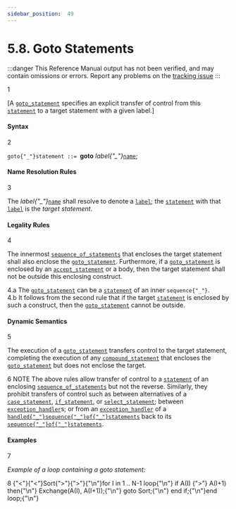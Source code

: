 ```yaml
---
sidebar_position:  49
---
```


# 5.8. Goto Statements

:::danger
This Reference Manual output has not been verified,
and may contain omissions or errors.
Report any problems on the [tracking issue](https://github.com/ada-lang-io/ada-lang-io/issues/20)
:::


<MarginText>1</MarginText>
<p>[A <code><a href="/docs/arm/AA-5/AA-5.8#S0194">goto_statement</a></code> specifies an explicit transfer of control from this <code><a href="/docs/arm/AA-5/AA-5.1#S0167">statement</a></code> to a target statement with a given label.] <br /></p>


#### Syntax

<MarginText>2</MarginText>

<CodeBlock>
<code>goto{"_"}statement</code><a id="S0194"></a><code> ::= </code><b>goto</b> <i>label{"_"}</i><code><a href="/docs/arm/AA-4/AA-4.1#S0091">name</a></code>;<br />

</CodeBlock>

#### Name Resolution Rules

<MarginText>3</MarginText>
<p>The <i>label{"_"}</i><code><a href="/docs/arm/AA-4/AA-4.1#S0091">name</a></code> shall resolve to denote a <code><a href="/docs/arm/AA-5/AA-5.1#S0171">label</a></code>; the <code><a href="/docs/arm/AA-5/AA-5.1#S0167">statement</a></code> with that <code><a href="/docs/arm/AA-5/AA-5.1#S0171">label</a></code> is the <i>target statement</i>. <br /></p>


#### Legality Rules

<MarginText>4</MarginText>
<p>The innermost <code><a href="/docs/arm/AA-5/AA-5.1#S0166">sequence_of_statements</a></code> that encloses the target statement shall also enclose the <code><a href="/docs/arm/AA-5/AA-5.8#S0194">goto_statement</a></code>. Furthermore, if a <code><a href="/docs/arm/AA-5/AA-5.8#S0194">goto_statement</a></code> is enclosed by an <code><a href="/docs/arm/AA-9/AA-9.5#S0258">accept_statement</a></code> or a body, then the target statement shall not be outside this enclosing construct. <br /></p>

<AnnotatedOnly>
<MarginText>4.a</MarginText>
<Admonition type="aarm" aarm="ramification">
<b></b>The <code><a href="/docs/arm/AA-5/AA-5.8#S0194">goto_statement</a></code> can be a <code><a href="/docs/arm/AA-5/AA-5.1#S0167">statement</a></code> of an inner <code>sequence{"_"}</code>.<br />
</Admonition>
</AnnotatedOnly>

<AnnotatedOnly>
<MarginText>4.b</MarginText>
<Admonition type="aarm" aarm="note">
It follows from the second rule that if the target <code><a href="/docs/arm/AA-5/AA-5.1#S0167">statement</a></code> is enclosed by such a construct, then the <code><a href="/docs/arm/AA-5/AA-5.8#S0194">goto_statement</a></code> cannot be outside. <br />
</Admonition>
</AnnotatedOnly>


#### Dynamic Semantics

<MarginText>5</MarginText>
<p>The execution of a <code><a href="/docs/arm/AA-5/AA-5.8#S0194">goto_statement</a></code> transfers control to the target statement, completing the execution of any <code><a href="/docs/arm/AA-5/AA-5.1#S0169">compound_statement</a></code> that encloses the <code><a href="/docs/arm/AA-5/AA-5.8#S0194">goto_statement</a></code> but does not enclose the target. <br /></p>

<AnnotatedOnly>
<MarginText>6</MarginText>
<Admonition type="aarm" aarm="note">
NOTE   The above rules allow transfer of control to a <code><a href="/docs/arm/AA-5/AA-5.1#S0167">statement</a></code> of an enclosing <code><a href="/docs/arm/AA-5/AA-5.1#S0166">sequence_of_statements</a></code> but not the reverse. Similarly, they prohibit transfers of control such as between alternatives of a <code><a href="/docs/arm/AA-5/AA-5.4#S0176">case_statement</a></code>, <code><a href="/docs/arm/AA-5/AA-5.3#S0175">if_statement</a></code>, or <code><a href="/docs/arm/AA-9/AA-9.7#S0269">select_statement</a></code>; between <code><a href="/docs/arm/AA-11/AA-11.2#S0305">exception_handler</a></code>s; or from an <code><a href="/docs/arm/AA-11/AA-11.2#S0305">exception_handler</a></code> of a <code><a href="/docs/arm/AA-11/AA-11.2#S0304">handled{"_"}sequence{"_"}of{"_"}statements</a></code> back to its <code><a href="/docs/arm/AA-5/AA-5.1#S0166">sequence{"_"}of{"_"}statements</a></code>. <br />
</Admonition>
</AnnotatedOnly>


#### Examples

<MarginText>7</MarginText>
<p><i>Example of a loop containing a goto statement:</i> <br /></p>

<MarginText>8</MarginText>
<CodeBlock language="ada">
{"<"}{"<"}Sort{">"}{">"}{"\n"}for I in 1 .. N-1 loop{"\n"}   if A(I) {">"} A(I+1) then{"\n"}      Exchange(A(I), A(I+1));{"\n"}      goto Sort;{"\n"}   end if;{"\n"}end loop;{"\n"}

</CodeBlock>
